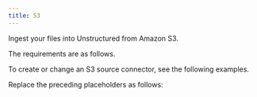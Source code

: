 ```yaml
---
title: S3
---
```


Ingest your files into Unstructured from Amazon S3.

The requirements are as follows.


<S3Prerequisites />

To create or change an S3 source connector, see the following examples.


<CodeGroup>
    <S3APIRESTCreate />
    <S3APIRESTChange />
</CodeGroup>

Replace the preceding placeholders as follows:


<S3APIPlaceholders />